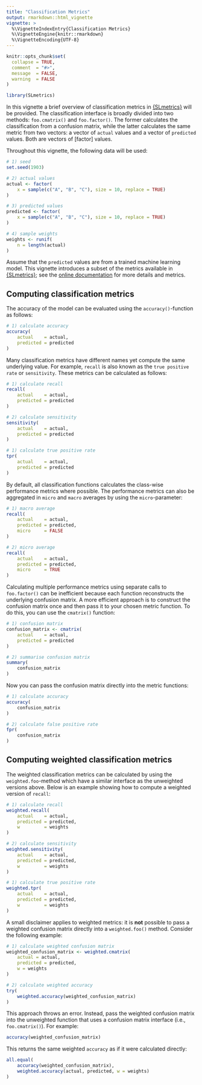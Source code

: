 ```yaml
---
title: "Classification Metrics"
output: rmarkdown::html_vignette
vignette: >
  %\VignetteIndexEntry{Classification Metrics}
  %\VignetteEngine{knitr::rmarkdown}
  %\VignetteEncoding{UTF-8}
---
```


```r
knitr::opts_chunk$set(
  collapse = TRUE,
  comment  = "#>",
  message  = FALSE,
  warning  = FALSE
)
```

```r
library(SLmetrics)
```

In this vignette a brief overview of classification metrics in [{SLmetrics}](https://github.com/serkor1/SLmetrics) will be provided. The classification interface is broadly divided into two methods: `foo.cmatrix()` and `foo.factor()`. The former calculates the classification from a confusion matrix, while the latter calculates the same metric from two vectors: a vector of `actual` values and a vector of `predicted` values. Both are vectors of [factor] values. 

Throughout this vignette, the following data will be used:

```r
# 1) seed
set.seed(1903)

# 2) actual values
actual <- factor(
    x = sample(c("A", "B", "C"), size = 10, replace = TRUE)
)

# 3) predicted values
predicted <- factor(
    x = sample(c("A", "B", "C"), size = 10, replace = TRUE)
)

# 4) sample weights
weights <- runif(
    n = length(actual)
)
```

Assume that the `predicted` values are from a trained machine learning model. This vignette introduces a subset of the metrics available in [{SLmetrics}](https://github.com/serkor1/SLmetrics); see the [online documentation](https://serkor1.github.io/SLmetrics/) for more details and metrics.

## Computing classification metrics

The accuracy of the model can be evaluated using the `accuracy()`-function as follows:

```r
# 1) calculate accuracy
accuracy(
    actual    = actual,
    predicted = predicted
)
```

Many classification metrics have different names yet compute the same underlying value. For example, `recall` is also known as the `true positive rate` or `sensitivity`. These metrics can be calculated as follows:

```r
# 1) calculate recall
recall(
    actual    = actual,
    predicted = predicted
)

# 2) calculate sensitivity
sensitivity(
    actual    = actual,
    predicted = predicted
)

# 1) calculate true positive rate
tpr(
    actual    = actual,
    predicted = predicted
)
```

By default, all classification functions calculates the class-wise performance metrics where possible. The performance metrics can also be aggregated in `micro` and `macro` averages by using the `micro`-parameter:

```r
# 1) macro average
recall(
    actual    = actual,
    predicted = predicted,
    micro     = FALSE 
)

# 2) micro average
recall(
    actual    = actual,
    predicted = predicted,
    micro     = TRUE
)
```

Calculating multiple performance metrics using separate calls to `foo.factor()` can be inefficient because each function reconstructs the underlying confusion matrix. A more efficient approach is to construct the confusion matrix once and then pass it to your chosen metric function. To do this, you can use the `cmatrix()` function:

```r
# 1) confusion matrix
confusion_matrix <- cmatrix(
    actual    = actual,
    predicted = predicted
)

# 2) summarise confusion matrix
summary(
    confusion_matrix
)
```

Now you can pass the confusion matrix directly into the metric functions:

```r
# 1) calculate accuracy
accuracy(
    confusion_matrix
)

# 2) calculate false positive rate
fpr(
    confusion_matrix
)
```

## Computing weighted classification metrics

The weighted classification metrics can be calculated by using the `weighted.foo`-method which have a similar interface as the unweighted versions above. Below is an example showing how to compute a weighted version of `recall`:

```r
# 1) calculate recall
weighted.recall(
    actual    = actual,
    predicted = predicted,
    w         = weights
)

# 2) calculate sensitivity
weighted.sensitivity(
    actual    = actual,
    predicted = predicted,
    w         = weights
)

# 1) calculate true positive rate
weighted.tpr(
    actual    = actual,
    predicted = predicted,
    w         = weights
)
```

A small disclaimer applies to weighted metrics: it is **not** possible to pass a weighted confusion matrix directly into a `weighted.foo()` method. Consider the following example:

```r
# 1) calculate weighted confusion matrix
weighted_confusion_matrix <- weighted.cmatrix(
    actual = actual,
    predicted = predicted,
    w = weights
)

# 2) calculate weighted accuracy
try(
    weighted.accuracy(weighted_confusion_matrix)
)
```

This approach throws an error. Instead, pass the weighted confusion matrix into the unweighted function that uses a confusion matrix interface (i.e., `foo.cmatrix()`). For example:

```r
accuracy(weighted_confusion_matrix)
```

This returns the same weighted `accuracy` as if it were calculated directly:

```r
all.equal(
    accuracy(weighted_confusion_matrix),
    weighted.accuracy(actual, predicted, w = weights)
)
```